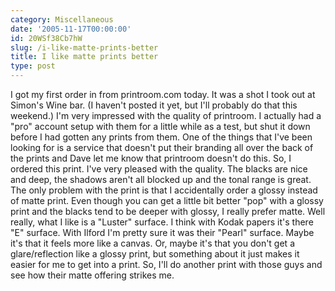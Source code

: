 ```yaml
---
category: Miscellaneous
date: '2005-11-17T00:00:00'
id: 20WSf38Cb7hW
slug: /i-like-matte-prints-better
title: I like matte prints better
type: post
---
```


I got my first order in from printroom.com today. It was a shot I
took out at Simon's Wine bar. (I haven't posted it yet, but I'll
probably do that this weekend.) I'm very impressed with the quality
of printroom. I actually had a "pro" account setup with them for a
little while as a test, but shut it down before I had gotten any
prints from them. One of the things that I've been looking for is a
service that doesn't put their branding all over the back of the
prints and Dave let me know that printroom doesn't do this. So, I
ordered this print. I've very pleased with the quality. The blacks
are nice and deep, the shadows aren't all blocked up and the tonal
range is great. The only problem with the print is that I
accidentally order a glossy instead of matte print. Even though you
can get a little bit better "pop" with a glossy print and the
blacks tend to be deeper with glossy, I really prefer matte. Well
really, what I like is a "Luster" surface. I think with Kodak
papers it's there "E" surface. With Ilford I'm pretty sure it was
their "Pearl" surface. Maybe it's that it feels more like a canvas.
Or, maybe it's that you don't get a glare/reflection like a glossy
print, but something about it just makes it easier for me to get
into a print. So, I'll do another print with those guys and see how
their matte offering strikes me.